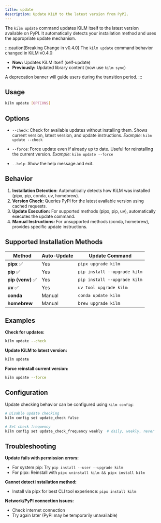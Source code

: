 ```yaml
---
title: update
description: Update KiLM to the latest version from PyPI.
---
```



The `kilm update` command updates KiLM itself to the latest version available on PyPI. It automatically detects your installation method and uses the appropriate update mechanism.

:::caution[Breaking Change in v0.4.0]
The `kilm update` command behavior changed in KiLM v0.4.0:
- **Now:** Updates KiLM itself (self-update)
- **Previously:** Updated library content (now use `kilm sync`)

A deprecation banner will guide users during the transition period.
:::

## Usage

```bash
kilm update [OPTIONS]
```

## Options

- `--check`:
  Check for available updates without installing them. Shows current version, latest version, and update instructions.
  _Example:_ `kilm update --check`

- `--force`:
  Force update even if already up to date. Useful for reinstalling the current version.
  _Example:_ `kilm update --force`

- `--help`:
  Show the help message and exit.

## Behavior

1.  **Installation Detection:** Automatically detects how KiLM was installed (pipx, pip, conda, uv, homebrew).
2.  **Version Check:** Queries PyPI for the latest available version using cached requests.
3.  **Update Execution:** For supported methods (pipx, pip, uv), automatically executes the update command.
4.  **Manual Instructions:** For unsupported methods (conda, homebrew), provides specific update instructions.

## Supported Installation Methods

| Method | Auto-Update | Update Command |
|--------|-------------|----------------|
| **pipx** ✅ | Yes | `pipx upgrade kilm` |
| **pip** ✅ | Yes | `pip install --upgrade kilm` |
| **pip (venv)** ✅ | Yes | `pip install --upgrade kilm` |
| **uv** ✅ | Yes | `uv tool upgrade kilm` |
| **conda** | Manual | `conda update kilm` |
| **homebrew** | Manual | `brew upgrade kilm` |

## Examples

**Check for updates:**

```bash
kilm update --check
```

**Update KiLM to latest version:**

```bash
kilm update
```

**Force reinstall current version:**

```bash
kilm update --force
```

## Configuration

Update checking behavior can be configured using `kilm config`:

```bash
# Disable update checking
kilm config set update_check false

# Set check frequency
kilm config set update_check_frequency weekly  # daily, weekly, never
```

## Troubleshooting

**Update fails with permission errors:**
- For system pip: Try `pip install --user --upgrade kilm`
- For pipx: Reinstall with `pipx uninstall kilm && pipx install kilm`

**Cannot detect installation method:**
- Install via pipx for best CLI tool experience: `pipx install kilm`

**Network/PyPI connection issues:**
- Check internet connection
- Try again later (PyPI may be temporarily unavailable)